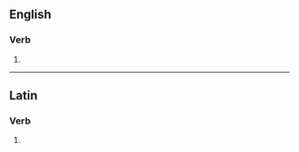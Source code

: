 {{also|députés|députes}}

==English==

===Verb===
{{head|en|verb form}}

# {{en-third-person singular of|depute}}

----

==Latin==

===Verb===
{{la-verb-form|dēputēs}}

# {{inflection of|dēputō||2|s|pres|actv|subj|lang=la}}